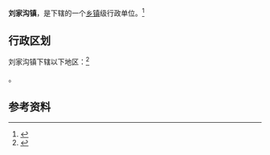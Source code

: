{{中国乡级行政区|37/06/84/102/000}}

'''刘家沟镇'''，是{{PRC admin/fullname|37/06/84/102/000|3}}下辖的一个[[乡镇|乡镇]]级行政单位。<ref>{{PRC admin/ref sgc|{{PRC admin/parent|37/06/84/102/000}}}}</ref>

== 行政区划 ==

刘家沟镇下辖以下地区：<ref>{{PRC admin/ref sgc|37/06/84/102/000}}</ref>

{{PRC admin/children|37/06/84/102/000}}。

== 参考资料 ==

{{reflist}}

{{行政区划小作品}}
{{PRC admin/navcat|37/06/84/102/000}}